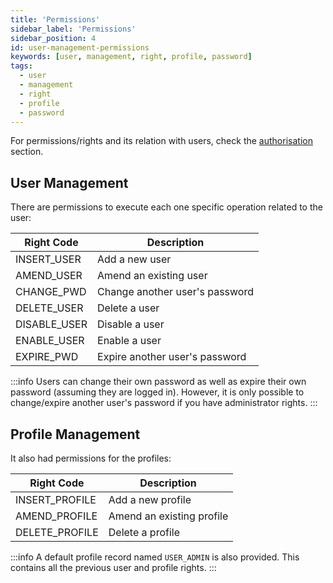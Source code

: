 ```yaml
---
title: 'Permissions'
sidebar_label: 'Permissions'
sidebar_position: 4
id: user-management-permissions
keywords: [user, management, right, profile, password]
tags:
  - user
  - management
  - right
  - profile
  - password
---
```


For permissions/rights and its relation with users, check the [authorisation](/server/access-control/authorisation#users-profiles-and-right-codes) section.

## User Management

There are permissions to execute each one specific operation related to the user:

| Right Code     | Description                    |
|----------------|--------------------------------|
| INSERT_USER    | Add a new user                 |
| AMEND_USER     | Amend an existing user         |
| CHANGE_PWD     | Change another user's password |
| DELETE_USER    | Delete a user                  |
| DISABLE_USER   | Disable a user                 |
| ENABLE_USER    | Enable a user                  |
| EXPIRE_PWD     | Expire another user's password |

:::info
Users can change their own password as well as expire their own password (assuming they are logged in). However, it is only possible to change/expire another user's password if you have administrator rights.
:::

## Profile Management

It also had permissions for the profiles:

| Right Code     | Description               |
|----------------|-------------------------- | 
| INSERT_PROFILE | Add a new profile         |
| AMEND_PROFILE  | Amend an existing profile |
| DELETE_PROFILE | Delete a profile          |

:::info
A default profile record named `USER_ADMIN` is also provided. This contains all the previous user and profile rights.
:::